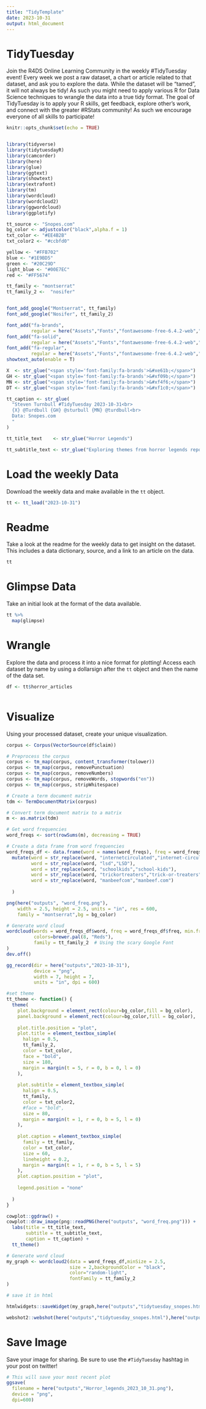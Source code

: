 ```yaml
---
title: "TidyTemplate"
date: 2023-10-31
output: html_document
---
```


# TidyTuesday

Join the R4DS Online Learning Community in the weekly #TidyTuesday event!
Every week we post a raw dataset, a chart or article related to that dataset, and ask you to explore the data.
While the dataset will be “tamed”, it will not always be tidy! As such you might need to apply various R for Data Science techniques to wrangle the data into a true tidy format.
The goal of TidyTuesday is to apply your R skills, get feedback, explore other’s work, and connect with the greater #RStats community!
As such we encourage everyone of all skills to participate!

```r

knitr::opts_chunk$set(echo = TRUE)


library(tidyverse)
library(tidytuesdayR)
library(camcorder)
library(here)
library(glue)
library(ggtext)
library(showtext)
library(extrafont)
library(tm)
library(wordcloud)
library(wordcloud2)
library(ggwordcloud)
library(ggplotify)

```

```R
tt_source <- "Snopes.com"
bg_color <- adjustcolor("black",alpha.f = 1)
txt_color <- "#EE4B2B"
txt_color2 <- "#ccbfd0"

yellow <- "#FFB702"  
blue <- "#1E9BD5"
green <- "#20C29D"
light_blue <- "#00E7EC"
red <- "#FF5674"

tt_family <- "montserrat"
tt_family_2 <-  "nosifer"


font_add_google("Montserrat", tt_family)
font_add_google("Nosifer", tt_family_2)

font_add("fa-brands",
         regular = here("Assets","Fonts","fontawesome-free-6.4.2-web","webfonts","fa-brands-400.ttf"))
font_add("fa-solid",
         regular = here("Assets","Fonts","fontawesome-free-6.4.2-web","webfonts","fa-solid-900.ttf"))
font_add("fa-regular",
         regular = here("Assets","Fonts","fontawesome-free-6.4.2-web","webfonts","fa-regular-400.ttf"))
showtext_auto(enable = T) 

X  <- str_glue("<span style='font-family:fa-brands'>&#xe61b;</span>")
GH <- str_glue("<span style='font-family:fa-brands'>&#xf09b;</span>")
MN <- str_glue("<span style='font-family:fa-brands'>&#xf4f6;</span>")
DT <- str_glue("<span style='font-family:fa-brands'>&#xf1c0;</span>")

tt_caption <- str_glue(
  "Steven Turnbull #TidyTuesday 2023-10-31<br>
  {X} @Turdbull {GH} @sturbull {MN} @turdbull<br>
  Data: Snopes.com
  "
)

tt_title_text    <- str_glue("Horror Legends")

tt_subtitle_text <- str_glue("Exploring themes from horror legends reported on by Snopes.com") 

```

# Load the weekly Data

Download the weekly data and make available in the `tt` object.

```r

tt <- tt_load("2023-10-31")

```


# Readme

Take a look at the readme for the weekly data to get insight on the dataset.
This includes a data dictionary, source, and a link to an article on the data.

```r

tt

```


# Glimpse Data

Take an initial look at the format of the data available.

```r

tt %>% 
  map(glimpse)

```

# Wrangle

Explore the data and process it into a nice format for plotting! Access each dataset by name by using a dollarsign after the `tt` object and then the name of the data set.

```r

df <- tt$horror_articles



```


# Visualize

Using your processed dataset, create your unique visualization.

```r

corpus <- Corpus(VectorSource(df$claim))

# Preprocess the corpus
corpus <- tm_map(corpus, content_transformer(tolower))
corpus <- tm_map(corpus, removePunctuation)
corpus <- tm_map(corpus, removeNumbers)
corpus <- tm_map(corpus, removeWords, stopwords("en"))
corpus <- tm_map(corpus, stripWhitespace)

# Create a term document matrix
tdm <- TermDocumentMatrix(corpus)

# Convert term document matrix to a matrix
m <- as.matrix(tdm)

# Get word frequencies
word_freqs <- sort(rowSums(m), decreasing = TRUE)

# Create a data frame from word frequencies
word_freqs_df <- data.frame(word = names(word_freqs), freq = word_freqs) %>%
  mutate(word = str_replace(word, "internetcirculated","internet-circulated"),
         word = str_replace(word, "lsd","LSD"),
         word = str_replace(word, "schoolkids","school-kids"),
         word = str_replace(word, "trickortreaters","trick-or-treaters"),
         word = str_replace(word, "manbeefcom","manbeef.com")
         
  )

png(here("outputs", "word_freq.png"),
    width = 2.5, height = 2.5, units = "in", res = 600,
    family = "montserrat",bg = bg_color)

# Generate word cloud
wordcloud(words = word_freqs_df$word, freq = word_freqs_df$freq, min.freq = 2, scale=c(8,.2),
          colors=brewer.pal(8, "Reds"),
          family = tt_family_2  # Using the scary Google Font
) 
dev.off()
```


```R
gg_record(dir = here("outputs","2023-10-31"),
          device = "png",
          width = 7, height = 7, 
          units = "in", dpi = 600)
```

```R
#set theme
tt_theme <- function() {
  theme(
    plot.background = element_rect(colour=bg_color,fill = bg_color),
    panel.background = element_rect(colour=bg_color,fill = bg_color),
    
    plot.title.position = "plot",
    plot.title = element_textbox_simple(
      halign = 0.5,
      tt_family_2,
      color = txt_color,
      face = "bold",
      size = 180,
      margin = margin(t = 5, r = 0, b = 0, l = 0)
    ),
    
    plot.subtitle = element_textbox_simple(
      halign = 0.5,
      tt_family,
      color = txt_color2,
      #face = "bold",
      size = 80,
      margin = margin(t = 1, r = 0, b = 5, l = 0)
    ),
    
    plot.caption = element_textbox_simple(
      family = tt_family, 
      color = txt_color,
      size = 60,
      lineheight = 0.2,
      margin = margin(t = 1, r = 0, b = 5, l = 5)
    ),
    plot.caption.position = "plot",
    
    legend.position = "none"
    
  )
}
```

```R
cowplot::ggdraw() +
cowplot::draw_image(png::readPNG(here("outputs", "word_freq.png"))) +
  labs(title = tt_title_text,
       subtitle = tt_subtitle_text,
       caption = tt_caption) +
  tt_theme()
```

```R

# Generate word cloud
my_graph <- wordcloud2(data = word_freqs_df,minSize = 2.5,
                       size = 2,backgroundColor = "black",
                       color="random-light", 
                       fontFamily = tt_family_2
) 

# save it in html

htmlwidgets::saveWidget(my_graph,here("outputs","tidytuesday_snopes.html"),selfcontained = T)

webshot2::webshot(here("outputs","tidytuesday_snopes.html"),here("outputs","Horror_legends_2023_10_31.png"), delay =3, vwidth = 480, vheight=480)
```



# Save Image

Save your image for sharing. Be sure to use the `#TidyTuesday` hashtag in your post on twitter! 

```r

# This will save your most recent plot
ggsave(
  filename = here("outputs","Horror_legends_2023_10_31.png"),
  device = "png",
  dpi=600)

```
